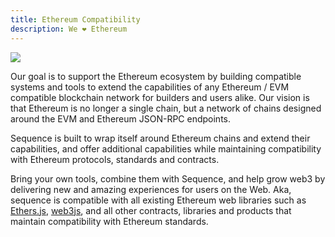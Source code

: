 ```yaml
---
title: Ethereum Compatibility
description: We ❤️ Ethereum
---
```


<Frame>
<img src='/assets/images/eth-love.jpg' />
</Frame>

Our goal is to support the Ethereum ecosystem by building compatible systems and tools to extend the capabilities of any
Ethereum / EVM compatible blockchain network for builders and users alike. Our vision is that Ethereum is
no longer a single chain, but a network of chains designed around the EVM and Ethereum JSON-RPC endpoints.

Sequence is built to wrap itself around Ethereum chains and extend their capabilities, and offer
additional capabilities while maintaining compatibility with Ethereum protocols, standards and contracts.

Bring your own tools, combine them with Sequence, and help grow web3 by delivering new and amazing experiences
for users on the Web. Aka, sequence is compatible with all existing Ethereum web libraries such as [Ethers.js](https://docs.ethers.io/v5/),
[web3js](https://web3js.readthedocs.io/), and all other contracts, libraries and products that
maintain compatibility with Ethereum standards.

